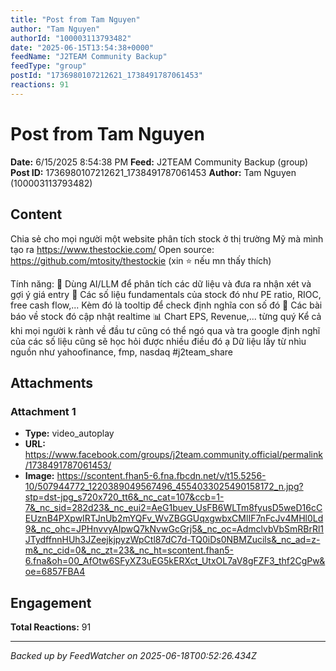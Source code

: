 ```yaml
---
title: "Post from Tam Nguyen"
author: "Tam Nguyen"
authorId: "100003113793482"
date: "2025-06-15T13:54:38+0000"
feedName: "J2TEAM Community Backup"
feedType: "group"
postId: "1736980107212621_1738491787061453"
reactions: 91
---
```


# Post from Tam Nguyen

**Date:** 6/15/2025 8:54:38 PM
**Feed:** J2TEAM Community Backup (group)
**Post ID:** 1736980107212621_1738491787061453
**Author:** Tam Nguyen (100003113793482)

## Content

Chia sẻ cho mọi người một website phân tích stock ở thị trường Mỹ mà mình tạo ra
https://www.thestockie.com/
Open source: https://github.com/mtosity/thestockie (xin ⭐️ nếu mn thấy thích)

Tính năng:
🤖 Dùng AI/LLM để phân tích các dữ liệu và đưa ra nhận xét và gợi ý giá entry
💸 Các số liệu fundamentals của stock đó như PE ratio, RIOC, free cash flow,... Kèm đó là tooltip để check định nghĩa con số đó
📰 Các bài báo về stock đó cập nhật realtime
📊 Chart EPS, Revenue,... từng quý
Kể cả khi mọi người k rành về đầu tư cũng có thể ngó qua và tra google định nghĩ của các số liệu cũng sẽ học hỏi được nhiều điều đó ạ
Dữ liệu lấy từ nhìu nguồn như yahoofinance, fmp, nasdaq
#j2team_share

## Attachments

### Attachment 1
- **Type:** video_autoplay
- **URL:** https://www.facebook.com/groups/j2team.community.official/permalink/1738491787061453/
- **Image:** https://scontent.fhan5-6.fna.fbcdn.net/v/t15.5256-10/507944772_1220389049567496_4554033025490158172_n.jpg?stp=dst-jpg_s720x720_tt6&_nc_cat=107&ccb=1-7&_nc_sid=282d23&_nc_eui2=AeG1buev_UsFB6WLTm8fyusD5weD16cCEUznB4PXpwIRTJnUb2mYQFv_WvZBGGUqxgwbxCMlIF7nFcJv4MHl0Ld9&_nc_ohc=JPHnvvyAIpwQ7kNvwGcGrj5&_nc_oc=AdmclvbVbSmRBrRl1JTydffnnHUh3JZeejkjpyzWpCtl87dC7d-TQ0iDs0NBMZucils&_nc_ad=z-m&_nc_cid=0&_nc_zt=23&_nc_ht=scontent.fhan5-6.fna&oh=00_AfOtw6SFyXZ3uEG5kERXct_UtxOL7aV8gFZF3_thf2CgPw&oe=6857FBA4

## Engagement

**Total Reactions:** 91

---
*Backed up by FeedWatcher on 2025-06-18T00:52:26.434Z*
